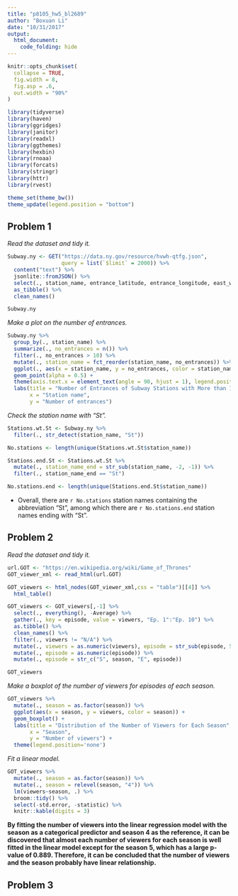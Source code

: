 ```yaml
---
title: "p8105_hw5_bl2689"
author: "Boxuan Li"
date: "10/31/2017"
output: 
  html_document:
    code_folding: hide
---
```


```r
knitr::opts_chunk$set(
  collapse = TRUE,
  fig.width = 8,
  fig.asp = .6,
  out.width = "90%"
)

library(tidyverse)
library(haven)
library(ggridges)
library(janitor)
library(readxl)
library(ggthemes)
library(hexbin)
library(rnoaa)
library(forcats)
library(stringr)
library(httr)
library(rvest)

theme_set(theme_bw())
theme_update(legend.position = "bottom")
```

## Problem 1

_Read the dataset and tidy it._
```r
Subway.ny <- GET("https://data.ny.gov/resource/hvwh-qtfg.json", 
                 query = list(`$limit` = 2000)) %>% 
  content("text") %>%
  jsonlite::fromJSON() %>%
  select(., station_name, entrance_latitude, entrance_longitude, east_west_street, north_south_street, corner) %>%
  as_tibble() %>%
  clean_names()

Subway.ny
```

_Make a plot on the number of entrances._
```r
Subway.ny %>%
  group_by(., station_name) %>%
  summarize(., no_entrances = n()) %>%
  filter(., no_entrances > 10) %>%
  mutate(., station_name = fct_reorder(station_name, no_entrances)) %>%
  ggplot(., aes(x = station_name, y = no_entrances, color = station_name)) +
  geom_point(alpha = 0.5) +
  theme(axis.text.x = element_text(angle = 90, hjust = 1), legend.position='none') +
  labs(title = "Number of Entrances of Subway Stations with More than 10 Entrances",
       x = "Station name",
       y = "Number of entrances")
```

_Check the station name with "St"._
```r
Stations.wt.St <- Subway.ny %>%
  filter(., str_detect(station_name, "St"))

No.stations <- length(unique(Stations.wt.St$station_name))

Stations.end.St <- Stations.wt.St %>%
  mutate(., station_name_end = str_sub(station_name, -2, -1)) %>%
  filter(., station_name_end == "St")

No.stations.end <- length(unique(Stations.end.St$station_name))
```

* Overall, there are `r No.stations` station names containing the abbreviation “St”, among which there are `r No.stations.end` station names ending with "St".

## Problem 2
_Read the dataset and tidy it._
```r
url.GOT <- "https://en.wikipedia.org/wiki/Game_of_Thrones"
GOT_viewer_xml <- read_html(url.GOT)

GOT_viewers <- html_nodes(GOT_viewer_xml,css = "table")[[4]] %>%
  html_table()

GOT_viewers <- GOT_viewers[,-1] %>%
  select(., everything(), -Average) %>%
  gather(., key = episode, value = viewers, "Ep. 1":"Ep. 10") %>%
  as.tibble() %>%
  clean_names() %>%
  filter(., viewers != "N/A") %>%
  mutate(., viewers = as.numeric(viewers), episode = str_sub(episode, 5, -1)) %>%
  mutate(., episode = as.numeric(episode)) %>%
  mutate(., episode = str_c("S", season, "E", episode))

GOT_viewers
```

_Make a boxplot of the number of viewers for episodes of each season._
```r
GOT_viewers %>%
  mutate(., season = as.factor(season)) %>%
  ggplot(aes(x = season, y = viewers, color = season)) +
  geom_boxplot() +
  labs(title = "Distribution of the Number of Viewers for Each Season",
       x = "Season",
       y = "Number of viewers") +
  theme(legend.position='none')
```

_Fit a linear model._
```r
GOT_viewers %>%
  mutate(., season = as.factor(season)) %>%
  mutate(., season = relevel(season, "4")) %>%
  lm(viewers~season, .) %>%
  broom::tidy() %>% 
  select(-std.error, -statistic) %>% 
  knitr::kable(digits = 3)
```

__By fitting the number of viewers into the linear regression model with the season as a categorical predictor and season 4 as the reference, it can be discovered that almost each number of viewers for each season is well fitted in the linear model except for the season 5, which has a large p-value of 0.889. Therefore, it can be concluded that the number of viewers and the season probably have linear relationship.__

## Problem 3


